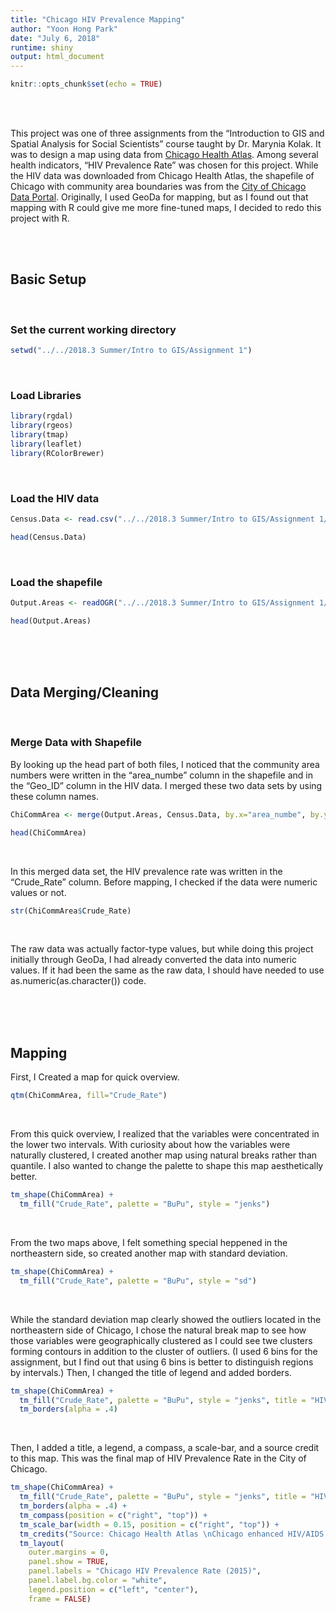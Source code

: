 ```yaml
---
title: "Chicago HIV Prevalence Mapping"
author: "Yoon Hong Park"
date: "July 6, 2018"
runtime: shiny
output: html_document
---
```


```r
knitr::opts_chunk$set(echo = TRUE)
```

<br><br>

This project was one of three assignments from the "Introduction to GIS and Spatial Analysis for Social Scientists" course taught by Dr. Marynia Kolak. It was to design a map using data from [Chicago Health Atlas](https://www.chicagohealthatlas.org/). Among several health indicators, "HIV Prevalence Rate" was chosen for this project. While the HIV data was downloaded from Chicago Health Atlas, the shapefile of Chicago with community area boundaries was from the [City of Chicago Data Portal](https://data.cityofchicago.org/). Originally, I used GeoDa for mapping, but as I found out that mapping with R could give me more fine-tuned maps, I decided to redo this project with R.

<br><br>

## **Basic Setup**

<br>

### **Set the current working directory**
```r
setwd("../../2018.3 Summer/Intro to GIS/Assignment 1")
```


<br>

### **Load Libraries**
```r
library(rgdal)
library(rgeos)
library(tmap)
library(leaflet)
library(RColorBrewer)
```



<br>

### **Load the HIV data**
```r
Census.Data <- read.csv("../../2018.3 Summer/Intro to GIS/Assignment 1/HIV_prevalence.csv")

head(Census.Data)
```



<br>

### **Load the shapefile**
```r
Output.Areas <- readOGR("../../2018.3 Summer/Intro to GIS/Assignment 1/Boundaries - Community Areas (current)", "geo_export_33b739f8-cd83-43f1-a0a4-17c16a5a9d46")

head(Output.Areas)
```



<br><br><br>

## **Data Merging/Cleaning**

<br>

### **Merge Data with Shapefile**

By looking up the head part of both files, I noticed that the community area numbers were written in the "area_numbe" column in the shapefile and in the "Geo_ID" column in the HIV data. I merged these two data sets by using these column names.
```r
ChiCommArea <- merge(Output.Areas, Census.Data, by.x="area_numbe", by.y="Geo_ID")

head(ChiCommArea)
```


<br>

In this merged data set, the HIV prevalence rate was written in the "Crude_Rate" column. Before mapping, I checked if the data were numeric values or not. 

```r
str(ChiCommArea$Crude_Rate)
```


<br>

The raw data was actually factor-type values, but while doing this project initially through GeoDa, I had already converted the data into numeric values. If it had been the same as the raw data, I should have needed to use as.numeric(as.character()) code.


<br><br><br>

## **Mapping**

First, I Created a map for quick overview.

```r
qtm(ChiCommArea, fill="Crude_Rate")
```


<br>

From this quick overview, I realized that the variables were concentrated in the lower two intervals. With curiosity about how the variables were naturally clustered, I created another map using natural breaks rather than quantile. I also wanted to change the palette to shape this map aesthetically better.

```r
tm_shape(ChiCommArea) + 
  tm_fill("Crude_Rate", palette = "BuPu", style = "jenks")
```


<br>

From the two maps above, I felt something special heppened in the northeastern side, so created another map with standard deviation.

```r
tm_shape(ChiCommArea) + 
  tm_fill("Crude_Rate", palette = "BuPu", style = "sd")
```


<br>

While the standard deviation map clearly showed the outliers located in the northeastern side of Chicago, I chose the natural break map to see how those variables were geographically clustered as I could see twe clusters forming contours in addition to the cluster of outliers. (I used 6 bins for the assignment, but I find out that using 6 bins is better to distinguish regions by intervals.) Then, I changed the title of legend and added borders.

```r
tm_shape(ChiCommArea) + 
  tm_fill("Crude_Rate", palette = "BuPu", style = "jenks", title = "HIV Prevalence Rate\n     (per 100,000 people)") + 
  tm_borders(alpha = .4)
```



<br>

Then, I added a title, a legend, a compass, a scale-bar, and a source credit to this map. This was the final map of HIV Prevalence Rate in the City of Chicago.

```r
tm_shape(ChiCommArea) + 
  tm_fill("Crude_Rate", palette = "BuPu", style = "jenks", title = "HIV Prevalence Rate\n     (per 100,000 people)") + 
  tm_borders(alpha = .4) +
  tm_compass(position = c("right", "top")) + 
  tm_scale_bar(width = 0.15, position = c("right", "top")) + 
  tm_credits("Source: Chicago Health Atlas \nChicago enhanced HIV/AIDS Reporting System(eHARS))", align = "left", size = 0.7, position = c("left", "bottom")) +
  tm_layout(
    outer.margins = 0,
    panel.show = TRUE,
    panel.labels = "Chicago HIV Prevalence Rate (2015)",
    panel.label.bg.color = "white",
    legend.position = c("left", "center"), 
    frame = FALSE)
```